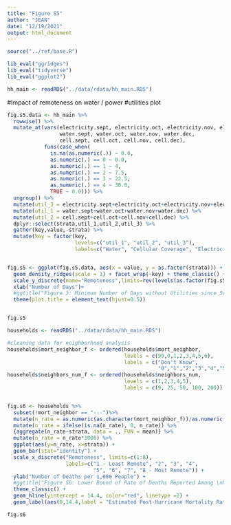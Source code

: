 ---
title: "Figure S5"
author: "JEAN"
date: "12/19/2021"
output: html_document
---

```{R, Import}
source("../ref/base.R")

lib_eval("ggridges")
lib_eval("tidyverse")
lib_eval("ggplot2")
```

```{R, Load}
hh_main <- readRDS("../data/rdata/hh_main.RDS")
```

#Impact of remoteness on water / power
#utilities plot

```{R, please work}
fig.s5.data <- hh_main %>%
  rowwise() %>%
  mutate_at(vars(electricity.sept, electricity.oct, electricity.nov, electricity.dec,
                 water.sept, water.oct, water.nov, water.dec,
                 cell.sept, cell.oct, cell.nov, cell.dec), 
            funs(case_when(
              is.na(as.numeric(.)) ~ 0.0,
              as.numeric(.) == 0 ~ 0.0,
              as.numeric(.) == 1 ~ 4,
              as.numeric(.) == 2 ~ 7.5,
              as.numeric(.) == 3 ~ 22.5,
              as.numeric(.) == 4 ~ 30.0,
              TRUE ~ 0.0))) %>%
  ungroup() %>%
  mutate(util_3 = electricity.sept+electricity.oct+electricity.nov+electricity.dec) %>%
  mutate(util_1 = water.sept+water.oct+water.nov+water.dec) %>%
  mutate(util_2 = cell.sept+cell.oct+cell.nov+cell.dec) %>%
  dplyr::select(strata,util_1,util_2,util_3) %>%
  gather(key,value,-strata) %>%
  mutate(key = factor(key,
                      levels=c("util_1", "util_2", "util_3"),
                      labels=c("Water", "Cellular Coverage", "Electricity")))


fig.s5 <- ggplot(fig.s5.data, aes(x = value, y = as.factor(strata))) + 
  geom_density_ridges(scale = 1) + facet_wrap(~key) + theme_classic() +
  scale_y_discrete(name="Remoteness",limits=rev(levels(as.factor(fig.s5.data$strata)))) +
  xlab("Number of Days")+
  #ggtitle("Figure 3: Minimum Number of Days without Utilities since Sept 1st by Strata of Remoteness") +
  theme(plot.title = element_text(hjust=0.5)) 


fig.s5
```
```{R, s6}
households <- readRDS("../data/rdata/hh_main.RDS")

#cleaning data for neighborhood analysis
households$mort_neighbor_f <- ordered(households$mort_neighbor,
                                      levels = c(99,0,1,2,3,4,5,6),
                                      labels = c("Don't Know", 
                                                 "0","1","2","3","4","5", "7"))
households$neighbors_num_f <- ordered(households$neighbors_num,
                                      levels = c(1,2,3,4,5),
                                      labels = c(9, 25, 50, 100, 200))


fig.s6 <- households %>%
  subset(!mort_neighbor == "---")%>% 
  mutate(n_rate = as.numeric(as.character(mort_neighbor_f))/as.numeric(as.character(neighbors_num_f))) %>%
  mutate(n_rate = ifelse(is.na(n_rate), 0, n_rate)) %>%
  {aggregate(n_rate~strata, data = ., FUN = mean)} %>%
  mutate(n_rate = n_rate*1000) %>% 
  ggplot(aes(y=n_rate, x=strata)) + 
  geom_bar(stat="identity") + 
  scale_x_discrete("Remoteness", limits=c(1:8), 
                   labels=c("1 - Least Remote", "2", "3", "4",
                            "5", "6", "7", "8 - Most Remote")) +
  ylab("Number of Deaths per 1,000 People") + 
  #ggtitle("Figure S6: Lower Bound of Rate of Deaths Reported Among \nNeighbors Post Hurricane by Strata") + 
  theme_classic() + 
  geom_hline(yintercept = 14.4, color="red", linetype =2) + 
  geom_label(aes(0,14.4,label = "Estimated Post-Hurricane Mortality Rate", vjust = -1,hjust=.1))

fig.s6


```